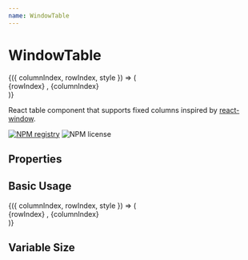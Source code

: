 ```yaml
---
name: WindowTable
---
```



# WindowTable

<div className="example">
  <WindowTable
    width={497}
    height={297}
    rowCount={100}
    rowHeight={35}
    columnCount={100}
    columnWidth={80}
    fixedLeftCount={1}
    fixedRightCount={1}
    fixedTopCount={1}
    fixedBottomCount={1} >
    {({ columnIndex, rowIndex, style }) => (
      <div className={(columnIndex + rowIndex) % 2 ? 'cell-even' : 'cell-odd'} style={style}>
        {rowIndex} , {columnIndex}
      </div>
    )}
  </WindowTable>
</div>

React table component that supports fixed columns inspired by [react-window](https://github.com/bvaughn/react-window).

[![NPM registry](https://img.shields.io/npm/v/react-window-table.svg?style=for-the-badge)](https://www.npmjs.com/package/react-window-table) ![NPM license](https://img.shields.io/badge/license-mit-red.svg?style=for-the-badge)

## Properties

<PropsTable of={WindowTable} />

## Basic Usage

<Playground>
  <WindowTable
    width={497}
    height={297}
    rowCount={500}
    rowHeight={35}
    columnCount={500}
    columnWidth={80}
    fixedLeftCount={1}
    fixedRightCount={0}
    fixedTopCount={1}
    fixedBottomCount={0} >
    {({ columnIndex, rowIndex, style }) => (
      <div className={(columnIndex + rowIndex) % 2 ? 'cell-even' : 'cell-odd'} style={style}>
        {rowIndex} , {columnIndex}
      </div>
    )}
  </WindowTable>
</Playground>

## Variable Size